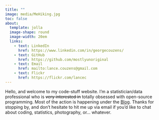 ```yaml
---
title: ""
image: media/MeHiking.jpg
toc: false
about:
  template: jolla
  image-shape: round
  image-width: 20em
  links: 
    - text: LinkedIn
      href: https://www.linkedin.com/in/georgecouzens/
    - text: GitHub
      href: https://github.com/mostlyunoriginal
    - text: Email
      href: mailto:lance.couzens@gmail.com
    - text: Flickr
      href: https://flickr.com/lancec
---
```


Hello, and welcome to my code-stuff website. I'm a statistician/data professional who is ~~very interested in~~ totally obsessed with open-source programming. Most of the action is happening under the [Blog](https://mostlyunoriginal.github.io/posts.html). Thanks for stopping by, and don't hesitate to hit me up via email if you'd like to chat about coding, statistics, photography, or... whatever.